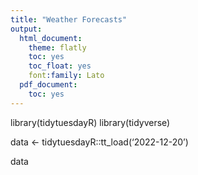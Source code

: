 ```yaml
---
title: "Weather Forecasts"
output:
  html_document:
    theme: flatly
    toc: yes
    toc_float: yes
    font:family: Lato
  pdf_document:
    toc: yes
---
```


library(tidytuesdayR)
library(tidyverse)

data <- tidytuesdayR::tt_load('2022-12-20')

data